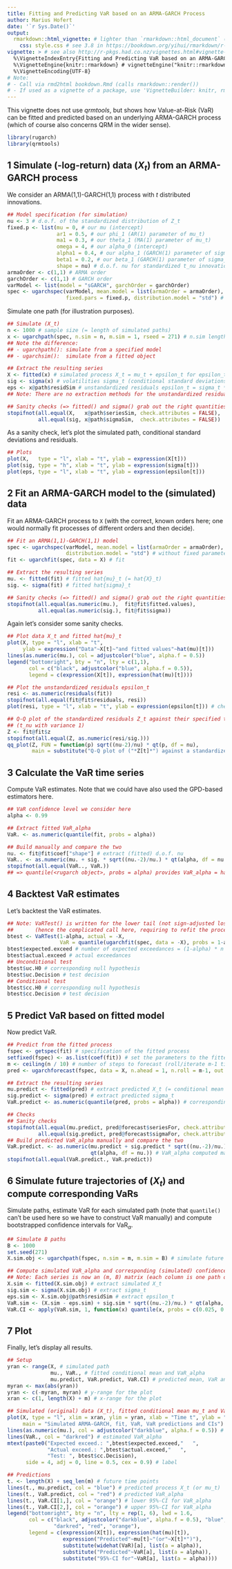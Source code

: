 ```yaml
---
title: Fitting and Predicting VaR based on an ARMA-GARCH Process
author: Marius Hofert
date: '`r Sys.Date()`'
output:
  rmarkdown::html_vignette: # lighter than `rmarkdown::html_document` (`knitr:::html_vignette` just calls `rmarkdown::html_document` with a custom `.css`); see https://bookdown.org/yihui/rmarkdown/r-package-vignette.html
    css: style.css # see 3.8 in https://bookdown.org/yihui/rmarkdown/r-package-vignette.html
vignette: > # see also http://r-pkgs.had.co.nz/vignettes.html#vignette-metadata
  %\VignetteIndexEntry{Fitting and Predicting VaR based on an ARMA-GARCH Process}
  %\VignetteEngine{knitr::rmarkdown} # vignetteEngine("knitr::rmarkdown") => knitr:::vweave_rmarkdown() => rmarkdown::render() but produces a much smaller vignette than rmarkdown::render()
  %\VignetteEncoding{UTF-8}
# Note:
# - Call via rmd2html bookdown.Rmd (calls rmarkdown::render())
# - If used as a vignette of a package, use 'VignetteBuilder: knitr, rmarkdown' in DESCRIPTION.
---
```


This vignette does not use *qrmtools*, but shows how Value-at-Risk (VaR) can be
fitted and predicted based on an underlying ARMA-GARCH process (which of course
also concerns QRM in the wider sense).

```r
library(rugarch)
library(qrmtools)
```


## 1 Simulate (-log-return) data $(X_t)$ from an ARMA-GARCH process

We consider an ARMA(1,1)-GARCH(1,1) process with $t$ distributed innovations.
```r
## Model specification (for simulation)
nu <- 3 # d.o.f. of the standardized distribution of Z_t
fixed.p <- list(mu = 0, # our mu (intercept)
                ar1 = 0.5, # our phi_1 (AR(1) parameter of mu_t)
                ma1 = 0.3, # our theta_1 (MA(1) parameter of mu_t)
                omega = 4, # our alpha_0 (intercept)
                alpha1 = 0.4, # our alpha_1 (GARCH(1) parameter of sigma_t^2)
                beta1 = 0.2, # our beta_1 (GARCH(1) parameter of sigma_t^2)
                shape = nu) # d.o.f. nu for standardized t_nu innovations
armaOrder <- c(1,1) # ARMA order
garchOrder <- c(1,1) # GARCH order
varModel <- list(model = "sGARCH", garchOrder = garchOrder)
spec <- ugarchspec(varModel, mean.model = list(armaOrder = armaOrder),
                   fixed.pars = fixed.p, distribution.model = "std") # t standardized residuals
```

Simulate one path (for illustration purposes).
```r
## Simulate (X_t)
n <- 1000 # sample size (= length of simulated paths)
x <- ugarchpath(spec, n.sim = n, m.sim = 1, rseed = 271) # n.sim length of simulated path; m.sim = number of paths
## Note the difference:
## - ugarchpath(): simulate from a specified model
## - ugarchsim():  simulate from a fitted object

## Extract the resulting series
X <- fitted(x) # simulated process X_t = mu_t + epsilon_t for epsilon_t = sigma_t * Z_t
sig <- sigma(x) # volatilities sigma_t (conditional standard deviations)
eps <- x@path$residSim # unstandardized residuals epsilon_t = sigma_t * Z_t
## Note: There are no extraction methods for the unstandardized residuals epsilon_t

## Sanity checks (=> fitted() and sigma() grab out the right quantities)
stopifnot(all.equal(X,   x@path$seriesSim, check.attributes = FALSE),
          all.equal(sig, x@path$sigmaSim,  check.attributes = FALSE))
```

As a sanity check, let's plot the simulated path, conditional
standard deviations and residuals.
```r
## Plots
plot(X,   type = "l", xlab = "t", ylab = expression(X[t]))
plot(sig, type = "h", xlab = "t", ylab = expression(sigma[t]))
plot(eps, type = "l", xlab = "t", ylab = expression(epsilon[t]))
```


## 2 Fit an ARMA-GARCH model to the (simulated) data

Fit an ARMA-GARCH process to `X` (with the correct, known orders here; one would
normally fit processes of different orders and then decide).
```r
## Fit an ARMA(1,1)-GARCH(1,1) model
spec <- ugarchspec(varModel, mean.model = list(armaOrder = armaOrder),
                   distribution.model = "std") # without fixed parameters here
fit <- ugarchfit(spec, data = X) # fit

## Extract the resulting series
mu. <- fitted(fit) # fitted hat{mu}_t (= hat{X}_t)
sig. <- sigma(fit) # fitted hat{sigma}_t

## Sanity checks (=> fitted() and sigma() grab out the right quantities)
stopifnot(all.equal(as.numeric(mu.),  fit@fit$fitted.values),
          all.equal(as.numeric(sig.), fit@fit$sigma))
```

Again let's consider some sanity checks.
```r
## Plot data X_t and fitted hat{mu}_t
plot(X, type = "l", xlab = "t",
     ylab = expression("Data"~X[t]~"and fitted values"~hat(mu)[t]))
lines(as.numeric(mu.), col = adjustcolor("blue", alpha.f = 0.5))
legend("bottomright", bty = "n", lty = c(1,1),
       col = c("black", adjustcolor("blue", alpha.f = 0.5)),
       legend = c(expression(X[t]), expression(hat(mu)[t])))

## Plot the unstandardized residuals epsilon_t
resi <- as.numeric(residuals(fit))
stopifnot(all.equal(fit@fit$residuals, resi))
plot(resi, type = "l", xlab = "t", ylab = expression(epsilon[t])) # check residuals epsilon_t

## Q-Q plot of the standardized residuals Z_t against their specified t
## (t_nu with variance 1)
Z <- fit@fit$z
stopifnot(all.equal(Z, as.numeric(resi/sig.)))
qq_plot(Z, FUN = function(p) sqrt((nu-2)/nu) * qt(p, df = nu),
        main = substitute("Q-Q plot of ("*Z[t]*") against a standardized"~t[nu.], list(nu. = nu)))
```


## 3 Calculate the VaR time series

Compute VaR estimates. Note that we could have also used the GPD-based
estimators here.
```r
## VaR confidence level we consider here
alpha <- 0.99

## Extract fitted VaR_alpha
VaR. <- as.numeric(quantile(fit, probs = alpha))

## Build manually and compare the two
nu. <- fit@fit$coef["shape"] # extract (fitted) d.o.f. nu
VaR.. <- as.numeric(mu. + sig. * sqrt((nu.-2)/nu.) * qt(alpha, df = nu.)) # VaR_alpha computed manually
stopifnot(all.equal(VaR.., VaR.))
## => quantile(<rugarch object>, probs = alpha) provides VaR_alpha = hat{mu}_t + hat{sigma}_t * q_Z(alpha)
```


## 4 Backtest VaR estimates

Let's backtest the VaR estimates.
```r
## Note: VaRTest() is written for the lower tail (not sign-adjusted losses)
##       (hence the complicated call here, requiring to refit the process to -X)
btest <- VaRTest(1-alpha, actual = -X,
                 VaR = quantile(ugarchfit(spec, data = -X), probs = 1-alpha))
btest$expected.exceed # number of expected exceedances = (1-alpha) * n
btest$actual.exceed # actual exceedances
## Unconditional test
btest$uc.H0 # corresponding null hypothesis
btest$uc.Decision # test decision
## Conditional test
btest$cc.H0 # corresponding null hypothesis
btest$cc.Decision # test decision
```


## 5 Predict VaR based on fitted model

Now predict VaR.
```r
## Predict from the fitted process
fspec <- getspec(fit) # specification of the fitted process
setfixed(fspec) <- as.list(coef(fit)) # set the parameters to the fitted ones
m <- ceiling(n / 10) # number of steps to forecast (roll/iterate m-1 times forward with frequency 1)
pred <- ugarchforecast(fspec, data = X, n.ahead = 1, n.roll = m-1, out.sample = m) # predict from the fitted process

## Extract the resulting series
mu.predict <- fitted(pred) # extract predicted X_t (= conditional mean mu_t; note: E[Z] = 0)
sig.predict <- sigma(pred) # extract predicted sigma_t
VaR.predict <- as.numeric(quantile(pred, probs = alpha)) # corresponding predicted VaR_alpha

## Checks
## Sanity checks
stopifnot(all.equal(mu.predict, pred@forecast$seriesFor, check.attributes = FALSE),
          all.equal(sig.predict, pred@forecast$sigmaFor, check.attributes = FALSE)) # sanity check
## Build predicted VaR_alpha manually and compare the two
VaR.predict. <- as.numeric(mu.predict + sig.predict * sqrt((nu.-2)/nu.) *
                           qt(alpha, df = nu.)) # VaR_alpha computed manually
stopifnot(all.equal(VaR.predict., VaR.predict))
```


## 6 Simulate future trajectories of $(X_t)$ and compute corresponding VaRs

Simulate paths, estimate VaR for each simulated path (note that `quantile()` can't be used here so
we have to construct VaR manually) and compute bootstrapped confidence intervals for
$\mathrm{VaR}_\alpha$.
```r
## Simulate B paths
B <- 1000
set.seed(271)
X.sim.obj <- ugarchpath(fspec, n.sim = m, m.sim = B) # simulate future paths

## Compute simulated VaR_alpha and corresponding (simulated) confidence intervals
## Note: Each series is now an (m, B) matrix (each column is one path of length m)
X.sim <- fitted(X.sim.obj) # extract simulated X_t
sig.sim <- sigma(X.sim.obj) # extract sigma_t
eps.sim <- X.sim.obj@path$residSim # extract epsilon_t
VaR.sim <- (X.sim - eps.sim) + sig.sim * sqrt((nu.-2)/nu.) * qt(alpha, df = nu.) # (m, B) matrix
VaR.CI <- apply(VaR.sim, 1, function(x) quantile(x, probs = c(0.025, 0.975)))
```


## 7 Plot

Finally, let's display all results.
```r
## Setup
yran <- range(X, # simulated path
              mu., VaR., # fitted conditional mean and VaR_alpha
              mu.predict, VaR.predict, VaR.CI) # predicted mean, VaR and CIs
myran <- max(abs(yran))
yran <- c(-myran, myran) # y-range for the plot
xran <- c(1, length(X) + m) # x-range for the plot

## Simulated (original) data (X_t), fitted conditional mean mu_t and VaR_alpha
plot(X, type = "l", xlim = xran, ylim = yran, xlab = "Time t", ylab = "",
     main = "Simulated ARMA-GARCH, fit, VaR, VaR predictions and CIs")
lines(as.numeric(mu.), col = adjustcolor("darkblue", alpha.f = 0.5)) # hat{\mu}_t
lines(VaR., col = "darkred") # estimated VaR_alpha
mtext(paste0("Expected exceed.: ",btest$expected.exceed,"   ",
             "Actual exceed.: ",btest$actual.exceed,"   ",
             "Test: ", btest$cc.Decision),
      side = 4, adj = 0, line = 0.5, cex = 0.9) # label

## Predictions
t. <- length(X) + seq_len(m) # future time points
lines(t., mu.predict, col = "blue") # predicted process X_t (or mu_t)
lines(t., VaR.predict, col = "red") # predicted VaR_alpha
lines(t., VaR.CI[1,], col = "orange") # lower 95%-CI for VaR_alpha
lines(t., VaR.CI[2,], col = "orange") # upper 95%-CI for VaR_alpha
legend("bottomright", bty = "n", lty = rep(1, 6), lwd = 1.6,
       col = c("black", adjustcolor("darkblue", alpha.f = 0.5), "blue",
               "darkred", "red", "orange"),
       legend = c(expression(X[t]), expression(hat(mu)[t]),
                  expression("Predicted"~mu[t]~"(or"~X[t]*")"),
                  substitute(widehat(VaR)[a], list(a = alpha)),
                  substitute("Predicted"~VaR[a], list(a = alpha)),
                  substitute("95%-CI for"~VaR[a], list(a = alpha))))
```